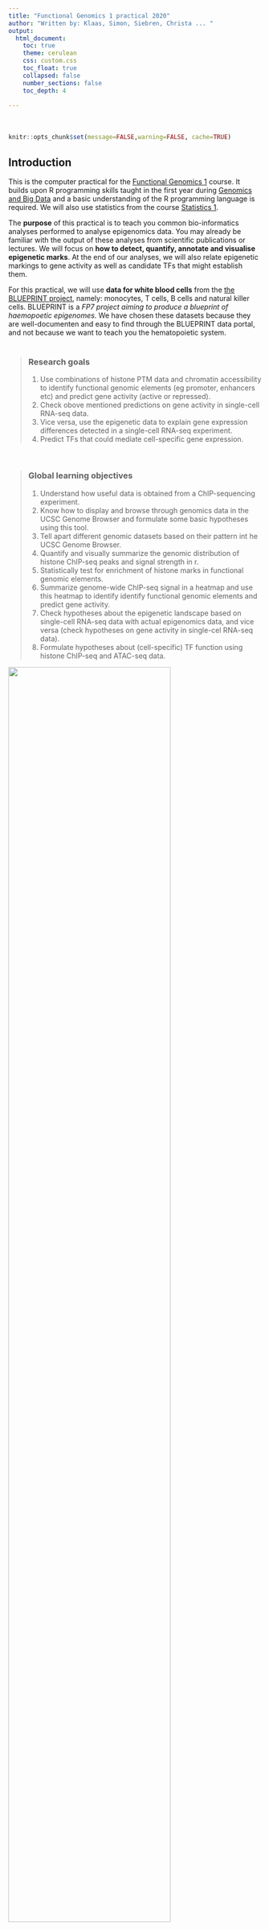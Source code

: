 ```yaml
---
title: "Functional Genomics 1 practical 2020"
author: "Written by: Klaas, Simon, Siebren, Christa ... "
output: 
  html_document:
    toc: true
    theme: cerulean
    css: custom.css
    toc_float: true
    collapsed: false
    number_sections: false
    toc_depth: 4
    
---
```


<div class="row" style="padding-top: 20px;">

```r
knitr::opts_chunk$set(message=FALSE,warning=FALSE, cache=TRUE)
```

## Introduction
This is the computer practical for the [Functional Genomics 1](https://www.ru.nl/courseguides/science/vm/osirislinks/bb/nwi-bb064b/) course. It builds upon R programming skills taught in the first year during [Genomics and Big Data](https://www.ru.nl/courseguides/science/vm/osirislinks/bp/nwi-bp031/) and a basic understanding of the R programming language is required. We will also use statistics from the course [Statistics 1](https://www.ru.nl/courseguides/science/vm/osirislinks/bp/nwi-bp012c/).  

The **purpose** of this practical is to teach you common bio-informatics analyses performed to analyse epigenomics data. You may already be familiar with the output of these analyses from scientific publications or lectures. We will focus on **how to detect, quantify, annotate and visualise epigenetic marks**. At the end of our analyses, we will also relate epigenetic markings to gene activity as well as candidate TFs that might establish them.  

For this practical, we will use **data for white blood cells** from the [the BLUEPRINT project](http://dcc.blueprint-epigenome.eu/#/home), namely: monocytes, T cells, B cells and natural killer cells. BLUEPRINT is a *FP7 project aiming to produce a blueprint of haemopoetic epigenomes.* We have chosen these datasets because they are well-documenten and easy to find through the BLUEPRINT data portal, and not because we want to teach you the hematopoietic system.  
<br>  

> ### Research goals  
  1. Use  combinations of histone PTM data and chromatin accessibility to identify functional genomic elements (eg promoter, enhancers etc) and predict gene activity (active or repressed).    
  2. Check obove mentioned predictions on gene activity in single-cell RNA-seq data.  
  3. Vice versa, use the epigenetic data to explain gene expression differences detected in a single-cell RNA-seq experiment.  
  4. Predict TFs that could mediate cell-specific gene expression.   

<br>  

> ### Global learning objectives  
  1. Understand how useful data is obtained from a ChIP-sequencing experiment.   
  2. Know how to display and browse through genomics data in the UCSC Genome Browser and formulate some basic hypotheses using this tool.  
  3. Tell apart different genomic datasets based on their pattern int he UCSC Genome Browser.   
  4. Quantify and visually summarize the genomic distribution of histone ChIP-seq peaks and signal strength in r.   
  5. Statistically test for enrichment of histone marks in functional genomic elements.  
  6. Summarize genome-wide ChIP-seq signal in a heatmap and use this heatmap to identify identify functional genomic elements and predict gene activity.  
  7. Check hypotheses about the epigenetic landscape based on single-cell RNA-seq data with actual epigenomics data, and vice versa (check hypotheses on gene activity in single-cel RNA-seq data).   
  8. Formulate hypotheses about (cell-specific) TF function using histone ChIP-seq and ATAC-seq data.  
  
  
<a href = "https://journals.plos.org/plosbiology/article?id=10.1371/journal.pbio.1001046">
![](images/plosbiol_2011_ENCODE_userguid_fig1a.png){width=80%}
</a>  
[The ENCODE Project Consortium, 2011, PLoS Biology](https://doi.org/10.1371/journal.pbio.1001046)  
<br>    

## Structure of this practical  
**Week 1**: Raw ChIP-seq data processing and visualize epigenomics data in the UCSC Genome browser.  
Global learning objectives #1-3.  
  
**Week 2**: Quantify the (co-)occurrences of epigenetic marks and use this to annotate genomic regions.   
Global learning objectives #4-5.  
  
**Week 3**: Compare epigenetic profiles among different cell types.   
Global learning objectives #5-6.  
  
**Week 4**: Synthesis: epigenomics, scRNA-seq and motif finding.   
Global learning objectives #7-8.  
<br>  

## Need help?  
Use the virtual classroom space in Brightspace/Zoom meeting when you need advice. A lecturer will be present there during practical hours.  

Additional links to resoures can be found under [links](#Resources) 
<br>  

## Computational environment    
For this practical it is not required to install R and R studio. Instead, we provide you with the correct environment and required packages. In case you want to repeat the practical at home/on your own computer you should make sure you install the following packages:   

* tidyverse ..
* blabla
<br> 

## Background info    
### Using R  
We will code in R, which you have already familiarized yourself with during the Genomics & Big Data course. 

##### What does an R package or function do?  
- Use the built-in RStudio help interface to find a particular function  
- Googling *[function or package name] 'r'*  
- Go to the 'Packages' tab to find user guides and other documentation on the package    
- Look into the 'Help' tab of the function  

##### I get an error?  
- Read the error, might give you hints 
- Google the error + r  
- [Stackoverflow](https://stackoverflow.com) is great, Google will often take you there because someone has already asked your question, and someone else has answered, usually many people have answered your question many ways.  
<br> 

### Table with cell markers and TFs  
Here’s a table with cell surface proteins, cytokines and TFs that are specific to certain cell types.  

Some of the cell surface markers were used to isolate these cells from the bulk using (MACS and) FACS.   

Cell | Marker | Localization and/or function | Gene(s) |  Also found on | Ref  
---|---|---|---|---|---         
**Monocytes** | CD14 | plasma membrane | [CD14](https://www.genecards.org/cgi-bin/carddisp.pl?gene=CD14) | macrophages | [Schidl 2014 Blood](https://pubmed.ncbi.nlm.nih.gov/24671955/)  
  ,,  | CCR2 | plasma membrane | [CCR2](https://www.genecards.org/cgi-bin/carddisp.pl?gene=CCR2) | ?? | [Schidl 2014 Blood](https://pubmed.ncbi.nlm.nih.gov/24671955/)   
  ,,  | CD163 | plasma membrane | [CD163](https://www.genecards.org/cgi-bin/carddisp.pl?gene=CD163) | ?? | [Schidl 2014 Blood](https://pubmed.ncbi.nlm.nih.gov/24671955/)   
  ,,  | VCAN |  extracellular space | [VCAN](https://www.genecards.org/cgi-bin/carddisp.pl?gene=VCAN) | ?? | [Schidl 2014 Blood](https://pubmed.ncbi.nlm.nih.gov/24671955/)   
  ,,  | S100A8 | ?? | ?? | ?? | [Schidl 2014 Blood](https://pubmed.ncbi.nlm.nih.gov/24671955/)   
  ,,  | S100A9 | ?? | ?? | ?? | [Schidl 2014 Blood](https://pubmed.ncbi.nlm.nih.gov/24671955/)   
  ,,  | S100A12 | ?? | ?? | ?? | [Schidl 2014 Blood](https://pubmed.ncbi.nlm.nih.gov/24671955/)   
  ,, | CEBPb | ?? | ?? | ?? | [Schidl 2014 Blood](https://pubmed.ncbi.nlm.nih.gov/24671955/)   
  ,, | PU.1 | nucleus, transcription factor | [SPI1](https://www.genecards.org/cgi-bin/carddisp.pl?gene=SPI1&keywords=SPI1) | myeloid cells and B cells  
**NK cells**  | CD16 | plasma membrane | ?? | macrophages, neutrophils  
**T cells** (CD4+ and CD8+) | CD3 | plasma membrane | [CD3-delta](https://www.genecards.org/cgi-bin/carddisp.pl?gene=CD3D), [-gamma](https://www.genecards.org/cgi-bin/carddisp.pl?gene=CD3G), [-epsilon](https://www.genecards.org/cgi-bin/carddisp.pl?gene=CD3E) | ??
  ,,  | CD45RA | plasma membrane | [PTPRC](https://www.genecards.org/cgi-bin/carddisp.pl?gene=PTPRC) | B cells, NK cells, neutrophils, monocytes, ...  
**CD4+ T cells** | CD4 | plasma membrane | [CD4 gene](https://www.genecards.org/cgi-bin/carddisp.pl?gene=CD4) | monocytes, macrophages, dendritic cells  
 ,, | ThPOK | nucleus, transcription factor | [ZBTB7B](https://www.genecards.org/cgi-bin/carddisp.pl?gene=ZBTB7B) | CD4+ T cells and B cells |  [Taniuchi 2018 Ann Rev Immunology](https://pubmed.ncbi.nlm.nih.gov/29677476/)  
 ,, | T-bet | nucleus, transcription factor | [TBX21](https://www.genecards.org/cgi-bin/carddisp.pl?gene=TBX21) | .. | ..  
 ,, | GATA-3 | nucleus, transcription factor | [GATA3](https://www.genecards.org/cgi-bin/carddisp.pl?gene=GATA3) | **CD8 T cells??** | ..  
 ,, | RunX3 | nucleus, transcription factor |  
 ,, | INF-gamma | cytokine, secreted | [INFG](https://www.genecards.org/cgi-bin/carddisp.pl?gene=IFNG) | .. | ..   
 ,, | IL-4 | cytokine, secreted | [IL4](https://www.genecards.org/cgi-bin/carddisp.pl?gene=IL4) | .. | .. |  
**CD8+ T cells** | CD8A | plasma membrane | [CD8A](https://www.genecards.org/cgi-bin/carddisp.pl?gene=CD8A) | CD8+ T cells, B cells, NK cells  | ..scRNA-seq marker    
**B cells** | PU.1 | nucleus, transcription factor | [SPI1](https://www.genecards.org/cgi-bin/carddisp.pl?gene=SPI1&keywords=SPI1) | myeloid cells and B cells  
<br> 

### Hematopoiesis scheme  
<a href = "https://www.blueprint-epigenome.eu/UserFiles/File/cell%20types%20images%20etc/Haematopoiesis_original.pdf">
![](images/BP_Haematopoiesis_original.png)
</a>
[BLUEPRINT, hematopoiesis](https://www.blueprint-epigenome.eu/UserFiles/File/cell%20types%20images%20etc/Haematopoiesis_original.pdf)  
<br> 

### White blood cells in current dataset  
Blood cells originate from common, multipotent hemopoietic stem cells in the bone marrow which divide to keep their population stocked or differentiate into more specific progenitors of the myeloid or lymphoid lineages. These progenitors undergo a limited number of divisions and differentiate along the way into mature blood cells: white blood cells, red blood cells and platelets. 

White blood cells encompass a varied group of cells. Each type has its own developmental process controlled by cytokines, cytokine receptors, transcription factors and chromatin remodellers and with distinct morphologies and functions at maturity. Of all the different white blood cells, we will focus on monocytes, NK cells, T cells and B cells in our analyses. 

**Monocytes** make up 2-8% of the white blood cells, derive from the myeloid lineage and are part of the innate immune system (first line of defense, limited/general specificity to particular antigens and can’t multiply furhter). They can enter peripheral tissue and differentiate into macrophages which are good at engulfing larger particles but also in dendritic cells which are highly adapted to present foreign antigens to cells of the adaptive immune system.    

**Natural killer cells** or **NK lymphocytes** come from the lymphoid lineage. They are part of the innate immune system with high cytotoxic capabilities and an important first line of defense against virus infections and the formation of abnormal tissues such as cancers. 

**T cells** or **T lymphocytes** come from the lymphoid lineage as well and can recognize antigens presented by infected cells or special-antigen presenting cells using their T cell receptor. They can either kill the infected cell immediately - cytotoxic activity - or recruit and/or activate other immune cells including B cells - helper activity. These cytotoxic T lymphocytes are recognized by CD8 molecule on their membrane and helper T lymphocytes by CD4. 

**B cells** or **B lymphocytes** also come from the lymphoid lineage and are part of the adaptive (second line, cells differentiated to target specific antigens). Upon activation they differentiate into an antibody-producing plasma cell or a memory B cell. 

Besides white blood cells we also find **red blood cells** and **platelets** in the blood. Both originate from the myeloid lineage and have lost their nucleus during development but contain RNA including mRNA. Mature red blood cells mediate transport of O2 and CO2 in the blood. Platelets originate from megakaryocytes in the bone marrow and release coagulation factors in response to a bleeding or injury of the blood vessel wall. 
<br> 

## References  
### Resources used to compile this practical/tutorial  
- [seq2science](https://vanheeringen-lab.github.io/seq2science/index.html)
- BLUEPRINT project  
- ...  
<br> 

## Old text  
1. We will use the **UCSC Genome Browser** to visualize the data, look at the distribution of the signal, formulate hypothesis/-es and - roughly - evaluate the quality of the experiment (of note: obvously, this is not the only quality check).  

2. Next, we will transform our observations into numbers and thus **quantify** the signal intensity and distribution of the epigenetic marks we are looking at.  
    * For this purpose we will use packages from the [Bioconductor](http://bioconductor.org/) project, a extensive and cutting edge repository of R packages used for the analysis of high througput sequencing data.  
    * We've limited these analyses to <span style="color: red;">chr21/protein coding genes/used random 5M reads instead of the original dataset (called *downsampling*)</span> to save running time on the server. More reads increases the power of the analyses and confidence of tests <span style="color: red;">but blabla</span>.  

3. Combine data from different marks and cells and link differences and profiles to functional consequences with respect to gene expression. 
